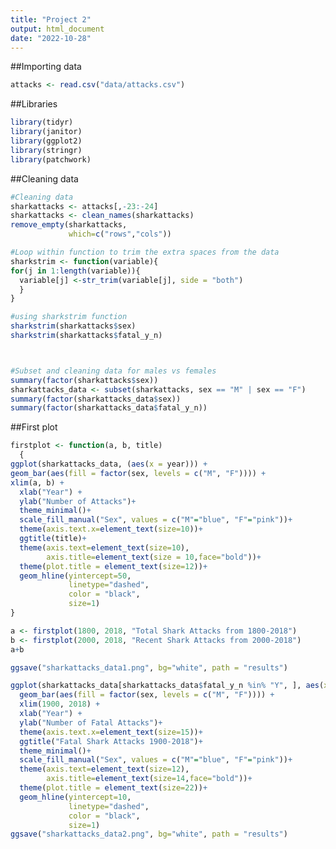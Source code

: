 ```yaml
---
title: "Project 2"
output: html_document
date: "2022-10-28"
---
```


##Importing data 
```r
attacks <- read.csv("data/attacks.csv")
```
##Libraries
```r
library(tidyr)
library(janitor)
library(ggplot2)
library(stringr)
library(patchwork)
```
##Cleaning data 
```r
#Cleaning data
sharkattacks <- attacks[,-23:-24]
sharkattacks <- clean_names(sharkattacks)
remove_empty(sharkattacks, 
             which=c("rows","cols"))

#Loop within function to trim the extra spaces from the data 
sharkstrim <- function(variable){
for(j in 1:length(variable)){
  variable[j] <-str_trim(variable[j], side = "both")
  }
}

#using sharkstrim function 
sharkstrim(sharkattacks$sex)
sharkstrim(sharkattacks$fatal_y_n)



#Subset and cleaning data for males vs females 
summary(factor(sharkattacks$sex))
sharkattacks_data <- subset(sharkattacks, sex == "M" | sex == "F")
summary(factor(sharkattacks_data$sex))
summary(factor(sharkattacks_data$fatal_y_n))

```
##First plot 
```r
firstplot <- function(a, b, title) 
  {
ggplot(sharkattacks_data, (aes(x = year))) +
geom_bar(aes(fill = factor(sex, levels = c("M", "F")))) + 
xlim(a, b) + 
  xlab("Year") + 
  ylab("Number of Attacks")+
  theme_minimal()+
  scale_fill_manual("Sex", values = c("M"="blue", "F"="pink"))+
  theme(axis.text.x=element_text(size=10))+
  ggtitle(title)+
  theme(axis.text=element_text(size=10),
        axis.title=element_text(size = 10,face="bold"))+
  theme(plot.title = element_text(size=12))+
  geom_hline(yintercept=50, 
             linetype="dashed", 
             color = "black",
             size=1)
}

a <- firstplot(1800, 2018, "Total Shark Attacks from 1800-2018")
b <- firstplot(2000, 2018, "Recent Shark Attacks from 2000-2018")
a+b

ggsave("sharkattacks_data1.png", bg="white", path = "results")

```


```r
ggplot(sharkattacks_data[sharkattacks_data$fatal_y_n %in% "Y", ], aes(x = year)) +
  geom_bar(aes(fill = factor(sex, levels = c("M", "F")))) + 
  xlim(1900, 2018) + 
  xlab("Year") + 
  ylab("Number of Fatal Attacks")+   
  theme(axis.text.x=element_text(size=15))+
  ggtitle("Fatal Shark Attacks 1900-2018")+
  theme_minimal()+
  scale_fill_manual("Sex", values = c("M"="blue", "F"="pink"))+
  theme(axis.text=element_text(size=12),
        axis.title=element_text(size=14,face="bold"))+
  theme(plot.title = element_text(size=22))+
  geom_hline(yintercept=10, 
             linetype="dashed", 
             color = "black",
             size=1)
ggsave("sharkattacks_data2.png", bg="white", path = "results")

```



